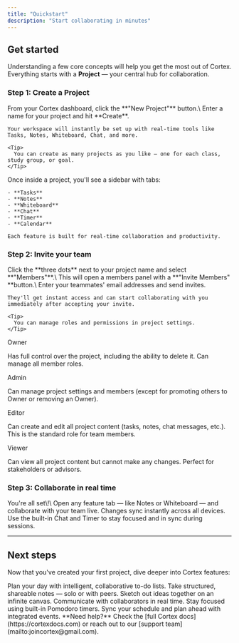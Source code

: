 ```yaml
---
title: "Quickstart"
description: "Start collaborating in minutes"
---
```


## Get started

Understanding a few core concepts will help you get the most out of Cortex. Everything starts with a **Project** — your central hub for collaboration.

### Step 1: Create a Project

<AccordionGroup>
  <Accordion title="Create a new project" icon="plus">
    From your Cortex dashboard, click the **"New Project"** button.\
    Enter a name for your project and hit **Create**.

    Your workspace will instantly be set up with real-time tools like Tasks, Notes, Whiteboard, Chat, and more.

    <Tip>
      You can create as many projects as you like — one for each class, study group, or goal.
    </Tip>
  </Accordion>
  <Accordion title="Explore the project dashboard" icon="grid">
    Once inside a project, you'll see a sidebar with tabs:

    - **Tasks**
    - **Notes**
    - **Whiteboard**
    - **Chat**
    - **Timer**
    - **Calendar**

    Each feature is built for real-time collaboration and productivity.
  </Accordion>
</AccordionGroup>

### Step 2: Invite your team

<AccordionGroup>
  <Accordion title="Add collaborators" icon="users">
    Click the **three dots** next to your project name and select **"Members"**.\
    This will open a members panel with a **"Invite Members" **button.\
    Enter your teammates' email addresses and send invites.

    They'll get instant access and can start collaborating with you immediately after accepting your invite.

    <Tip>
      You can manage roles and permissions in project settings.
    </Tip>
  </Accordion>
<Accordion title="Share access securely" icon="link">
  <div className="space-y-4">
    <div>
      <p className="font-semibold">Owner</p>
      <p className="text-sm text-muted-foreground">
        Has full control over the project, including the ability to delete it. Can manage all member roles.
      </p>
    </div>
    <div>
      <p className="font-semibold">Admin</p>
      <p className="text-sm text-muted-foreground">
        Can manage project settings and members (except for promoting others to Owner or removing an Owner).
      </p>
    </div>
    <div>
      <p className="font-semibold">Editor</p>
      <p className="text-sm text-muted-foreground">
        Can create and edit all project content (tasks, notes, chat messages, etc.). This is the standard role for team members.
      </p>
    </div>
    <div>
      <p className="font-semibold">Viewer</p>
      <p className="text-sm text-muted-foreground">
        Can view all project content but cannot make any changes. Perfect for stakeholders or advisors.
      </p>
    </div>
  </div>
</Accordion>
</AccordionGroup>

### Step 3: Collaborate in real time

<Accordion title="Start working together" icon="rocket">
  You're all set\!\
  Open any feature tab — like Notes or Whiteboard — and collaborate with your team live. Changes sync instantly across all devices.

  <Tip>
    Use the built-in Chat and Timer to stay focused and in sync during sessions.
  </Tip>
</Accordion>

---

## Next steps

Now that you've created your first project, dive deeper into Cortex features:

<Columns cols={2}>
  <Card title="Tasks" icon="check" href="/features/tasks">
    Plan your day with intelligent, collaborative to-do lists.
  </Card>

  <Card title="Notes" icon="book" href="/features/notes">
    Take structured, shareable notes — solo or with peers.
  </Card>

  <Card title="Whiteboard" icon="pen-nib" href="/features/whiteboard">
    Sketch out ideas together on an infinite canvas.
  </Card>

  <Card title="Chat" icon="message" href="/features/chat">
    Communicate with collaborators in real time.
  </Card>

  <Card title="Timer" icon="clock" href="/features/timer">
    Stay focused using built-in Pomodoro timers.
  </Card>

  <Card title="Calendar" icon="calendar-days" href="/features/calendar">
    Sync your schedule and plan ahead with integrated events.
  </Card>
</Columns>

<Note>
  **Need help?** Check the [full Cortex docs](https://cortexdocs.com) or reach out to our [support team](mailto:joincortex@gmail.com).
</Note>